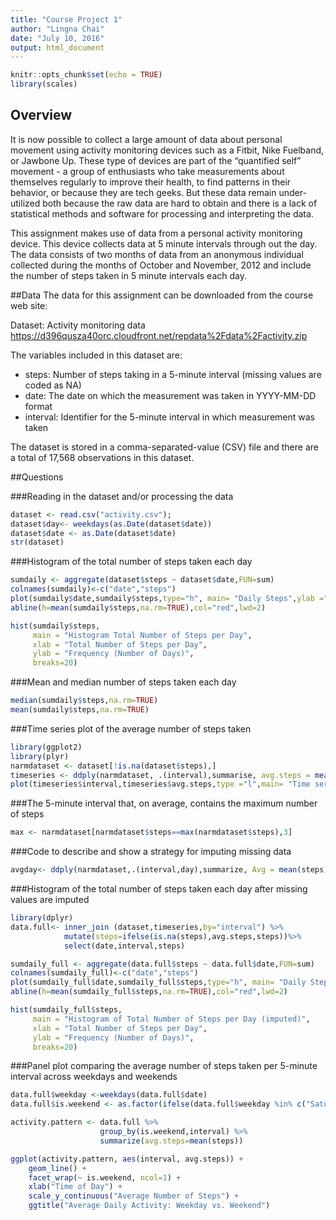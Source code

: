 ```yaml
---
title: "Course Project 1"
author: "Lingna Chai"
date: "July 10, 2016"
output: html_document
---
```


```r
knitr::opts_chunk$set(echo = TRUE)
library(scales)
```

## Overview

It is now possible to collect a large amount of data about personal movement using activity monitoring devices such as a Fitbit, Nike Fuelband, or Jawbone Up. These type of devices are part of the "quantified self" movement - a group of enthusiasts who take measurements about themselves regularly to improve their health, to find patterns in their behavior, or because they are tech geeks. But these data remain under-utilized both because the raw data are hard to obtain and there is a lack of statistical methods and software for processing and interpreting the data.

This assignment makes use of data from a personal activity monitoring device. This device collects data at 5 minute intervals through out the day. The data consists of two months of data from an anonymous individual collected during the months of October and November, 2012 and include the number of steps taken in 5 minute intervals each day.

##Data
The data for this assignment can be downloaded from the course web site:

Dataset: Activity monitoring data <https://d396qusza40orc.cloudfront.net/repdata%2Fdata%2Factivity.zip>

The variables included in this dataset are:

* steps: Number of steps taking in a 5-minute interval (missing values are coded as NA)
* date: The date on which the measurement was taken in YYYY-MM-DD format
* interval: Identifier for the 5-minute interval in which measurement was taken

The dataset is stored in a comma-separated-value (CSV) file and there are a total of 17,568 observations in this dataset.

##Questions

###Reading in the dataset and/or processing the data

```r
dataset <- read.csv("activity.csv");
dataset$day<- weekdays(as.Date(dataset$date))
dataset$date <- as.Date(dataset$date)
str(dataset)
```
###Histogram of the total number of steps taken each day
```r
sumdaily <- aggregate(dataset$steps ~ dataset$date,FUN=sum)
colnames(sumdaily)<-c("date","steps")
plot(sumdaily$date,sumdaily$steps,type="h", main= "Daily Steps",ylab ="steps per day",lwd=8)
abline(h=mean(sumdaily$steps,na.rm=TRUE),col="red",lwd=2)

hist(sumdaily$steps, 
     main = "Histogram Total Number of Steps per Day", 
     xlab = "Total Number of Steps per Day", 
     ylab = "Frequency (Number of Days)", 
     breaks=20)
```

###Mean and median number of steps taken each day
```r
median(sumdaily$steps,na.rm=TRUE)
mean(sumdaily$steps,na.rm=TRUE)
```

###Time series plot of the average number of steps taken
```r
library(ggplot2)
library(plyr)
narmdataset <- dataset[!is.na(dataset$steps),]
timeseries <- ddply(narmdataset, .(interval),summarise, avg.steps = mean(steps))
plot(timeseries$interval,timeseries$avg.steps,type ="l",main= "Time series plot of the average number of steps",ylab ="steps")
```

###The 5-minute interval that, on average, contains the maximum number of steps
```r
max <- narmdataset[narmdataset$steps==max(narmdataset$steps),3]
```

###Code to describe and show a strategy for imputing missing data
```r
avgday<- ddply(narmdataset,.(interval,day),summarize, Avg = mean(steps))
```

###Histogram of the total number of steps taken each day after missing values are imputed
```r
library(dplyr)
data.full<- inner_join (dataset,timeseries,by="interval") %>% 
            mutate(steps=ifelse(is.na(steps),avg.steps,steps))%>%
            select(date,interval,steps)

sumdaily_full <- aggregate(data.full$steps ~ data.full$date,FUN=sum)
colnames(sumdaily_full)<-c("date","steps")
plot(sumdaily_full$date,sumdaily_full$steps,type="h", main= "Daily Steps (imputed)",ylab ="steps per day",lwd=8)
abline(h=mean(sumdaily_full$steps,na.rm=TRUE),col="red",lwd=2)

hist(sumdaily_full$steps, 
     main = "Histogram of Total Number of Steps per Day (imputed)", 
     xlab = "Total Number of Steps per Day", 
     ylab = "Frequency (Number of Days)", 
     breaks=20)
```

###Panel plot comparing the average number of steps taken per 5-minute interval across weekdays and weekends
```r
data.full$weekday <-weekdays(data.full$date)
data.full$is.weekend <- as.factor(ifelse(data.full$weekday %in% c("Saturday","Sunday"), "weekend","weekday"))

activity.pattern <- data.full %>%
                    group_by(is.weekend,interval) %>%
                    summarize(avg.steps=mean(steps))

ggplot(activity.pattern, aes(interval, avg.steps)) +
    geom_line() +
    facet_wrap(~ is.weekend, ncol=1) +
    xlab("Time of Day") +
    scale_y_continuous("Average Number of Steps") +
    ggtitle("Average Daily Activity: Weekday vs. Weekend")

```

